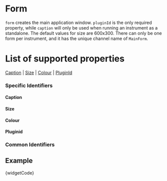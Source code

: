 
# Form

`form` creates the main application window. `pluginId` is the only required property, while `caption` will only be used when running an instrument as a standalone. The default values for size are 600x300. There can only be one form per instrument, and it has the unique channel name of `MainForm`.

# List of supported properties
[Caption](#caption) | [Size](#size) | [Colour](#colour) | [PluginId](#pluginid)

### Specific Identifiers

<a id="caption" class="anchor-target"></a>
#### Caption
<Caption />

<a id="size" class="anchor-target"></a>
#### Size
<Size />

<a id="colour" class="anchor-target"></a>
#### Colour
<Colour />

<a id="pluginid" class="anchor-target"></a>
#### Pluginid
<Pluginid />


### Common Identifiers

<Colour />


## Example

<CodeBlock language="csharp">{widgetCode}</CodeBlock>